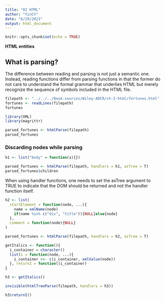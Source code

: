 ```yaml
---
title: "02 HTML"
author: "YinCY"
date: "6/29/2021"
output: html_document
---
```


```r
knitr::opts_chunk$set(echo = TRUE)
```


**HTML entities** 



## What is parsing?
The difference between reading and parsing is not just a semantic one. Instead, reading functions differ from parsing functions in that the former do not care to understand the formal grammar that underlies HTML but merely recognize the sequence of symbols included in the HTML file.  

```r
filepath <- "../../../Book-sources/Wiley-ADCR/ch-2-html/fortunes.html"
fortunes <- readLines(filepath)
fortunes
```

```r
library(XML)
library(magrittr)

parsed_fortunes <- htmlParse(filepath)
parsed_fortunes
```

### Discarding nodes while parsing
```r
h1 <- list("body" = function(x){})

parsed_fortunes <- htmlParse(filepath, handlers = h1, asTree = T)
parsed_fortunes$children
```

When using handler functions, one needs to set the asTree argument to TRUE to indicate that the DOM should be returned and not the handler function itself.  

```r
h2 <- list(
  startElement = function(node, ...){
    name = xmlName(node)
    if(name %in% c("div", "title")){NULL}else{node}
  }, 
  comment = function(node){NULL}
)

parsed_fortunes <- htmlParse(filepath, handlers = h2, asTree = T)
```


```r
getItalics <- function(){
  i_container = character()
  list(i = function(node, ...){
    i_container <<- c(i_container, xmlValue(node))
  }, returnI = function()i_container)
}

h3 <- getItalics()

invisible(htmlTreeParse(filepath, handlers = h3))
```

```r
h3$returnI()
```



